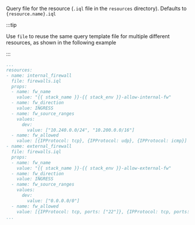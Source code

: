 
<LeftAlignedTable type="string" required={false} />

Query file for the resource (`.iql` file in the `resources` directory).  Defaults to `{resource.name}.iql`

:::tip

Use `file` to reuse the same query template file for multiple different resources, as shown in the following example

:::

<File name='stackql_manifest.yml'>

```yaml {4,17}
...
resources:
- name: internal_firewall
  file: firewalls.iql
  props:
  - name: fw_name
    value: "{{ stack_name }}-{{ stack_env }}-allow-internal-fw"
  - name: fw_direction
    value: INGRESS
  - name: fw_source_ranges
    values:
      dev:
        value: ["10.240.0.0/24", "10.200.0.0/16"]
  - name: fw_allowed
    value: [{IPProtocol: tcp}, {IPProtocol: udp}, {IPProtocol: icmp}]
- name: external_firewall
  file: firewalls.iql
  props:
  - name: fw_name
    value: "{{ stack_name }}-{{ stack_env }}-allow-external-fw"
  - name: fw_direction
    value: INGRESS
  - name: fw_source_ranges
    values:
      dev:
        value: ["0.0.0.0/0"]
  - name: fw_allowed
    value: [{IPProtocol: tcp, ports: ["22"]}, {IPProtocol: tcp, ports: ["6443"]},{IPProtocol: icmp}]
...
```

</File>